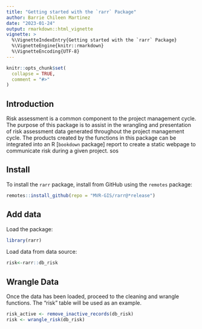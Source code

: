 ```yaml
---
title: "Getting started with the `rarr` Package"
author: Barrie Chileen Martinez
date: "2023-01-24" 
output: rmarkdown::html_vignette
vignette: >
  %\VignetteIndexEntry{Getting started with the `rarr` Package}
  %\VignetteEngine{knitr::rmarkdown}
  %\VignetteEncoding{UTF-8}
---
```


```r
knitr::opts_chunk$set(
  collapse = TRUE,
  comment = "#>"
)
```

## Introduction

Risk assessment is a common component to the project management cycle. The purpose of this package is to assist in the wrangling and presentation of risk assessment data generated throughout the project management cycle. The products created by the functions in this package can be integrated into an R [`bookdown` package] report to create a static webpage to communicate risk during a given project. sos

## Install

To install the `rarr` package, install from GitHub using the `remotes` package:

```r
remotes::install_github(repo = "MVR-GIS/rarr@*release")
```

## Add data

Load the package:

```r
library(rarr)
```

Load data from data source:

```r

risk<-rarr::db_risk

```

## Wrangle Data

Once the data has been loaded, proceed to the cleaning and wrangle functions. The "risk" table will be used as an example.

```r
risk_active <- remove_inactive_records(db_risk)
risk <- wrangle_risk(db_risk)

```
